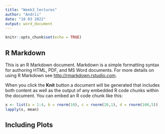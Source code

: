 ```yaml
---
title: "Week3_lectures"
author: "Andrii"
date: "18 03 2022"
output: word_document
---
```


```r
knitr::opts_chunk$set(echo = TRUE)
```

## R Markdown

This is an R Markdown document. Markdown is a simple formatting syntax for authoring HTML, PDF, and MS Word documents. For more details on using R Markdown see <http://rmarkdown.rstudio.com>.

When you click the **Knit** button a document will be generated that includes both content as well as the output of any embedded R code chunks within the document. You can embed an R code chunk like this:

```r
x <- list(a = 1:4, b = rnorm(10), c = rnorm(20,1), d = rnorm(100,5))
lapply(x, mean)
```


## Including Plots